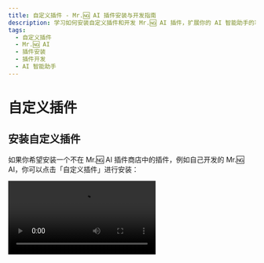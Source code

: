 ```yaml
---
title: 自定义插件 - Mr.🆖 AI 插件安装与开发指南
description: 学习如何安装自定义插件和开发 Mr.🆖 AI 插件，扩展你的 AI 智能助手的功能。
tags:
  - 自定义插件
  - Mr.🆖 AI
  - 插件安装
  - 插件开发
  - AI 智能助手
---
```


# 自定义插件

## 安装自定义插件

如果你希望安装一个不在 Mr.🆖 AI 插件商店中的插件，例如自己开发的 Mr.🆖 AI，你可以点击「自定义插件」进行安装：

<Video src="https://github.com/lobehub/lobe-chat/assets/28616219/034a328c-8465-4499-8f93-fdcdb03343cd" />

此外，Mr.🆖 AI 的插件机制兼容了 ChatGPT 的插件，因此你可以一键安装相应的 ChatGPT 插件。

如果你希望尝试自行安装自定义插件，你可以使用以下链接来尝试：

- `自定义 Lobe 插件` Mock Credit Card：[https://lobe-plugin-mock-credit-card.vercel.app/manifest.json](https://lobe-plugin-mock-credit-card.vercel.app/manifest.json)
- `ChatGPT 插件` Access Links：[https://www.accesslinks.ai/.well-known/ai-plugin.json](https://www.accesslinks.ai/.well-known/ai-plugin.json)

<Cards rows={2}>
  <Image alt="安装自定义插件 S1" height={472} src="https://github.com/lobehub/lobe-chat/assets/28616219/bb9cd00f-b20c-4d7b-9c60-b921d350e319" />

  <Image alt="安装自定义插件 S2" height={472} src="https://github.com/lobehub/lobe-chat/assets/28616219/bdeb678e-6502-4667-86b1-504221ee7ded" />
</Cards>

## 开发自定义插件

如果你希望自行开发一个 Mr.🆖 AI 的插件，欢迎查阅 [插件开发指南](/zh/docs/usage/plugins/development) 以扩展你的 AI 智能助手的可能性边界！
